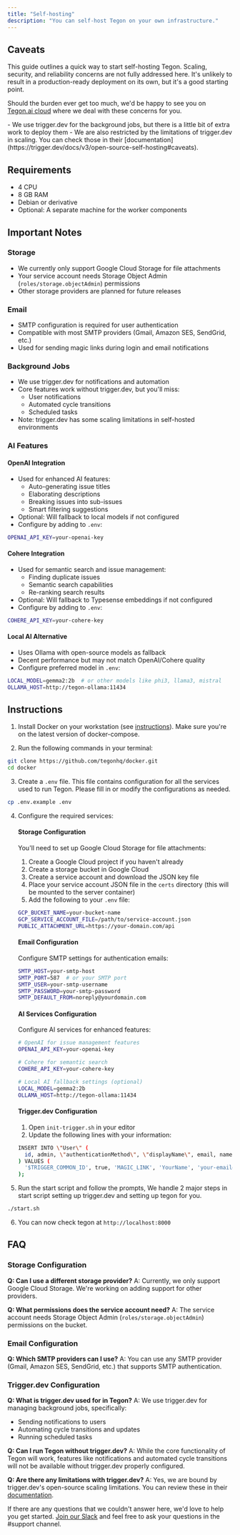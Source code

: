 ```yaml
---
title: "Self-hosting"
description: "You can self-host Tegon on your own infrastructure."
---
```


## Caveats

This guide outlines a quick way to start self-hosting Tegon. Scaling, security, and reliability concerns are not fully addressed here. It's unlikely to result in a production-ready deployment on its own, but it's a good starting point.

Should the burden ever get too much, we'd be happy to see you on [Tegon.ai cloud](https://app.tegon.ai) where we deal with these concerns for you.

<Accordion title="Please consider these additional warnings">
  - We use trigger.dev for the background jobs, but there is a little bit of
  extra work to deploy them - We are also restricted by the limitations of
  trigger.dev in scaling. You can check those in their
  [documentation](https://trigger.dev/docs/v3/open-source-self-hosting#caveats).
</Accordion>

## Requirements

- 4 CPU
- 8 GB RAM
- Debian or derivative
- Optional: A separate machine for the worker components

## Important Notes

### Storage

- We currently only support Google Cloud Storage for file attachments
- Your service account needs Storage Object Admin (`roles/storage.objectAdmin`) permissions
- Other storage providers are planned for future releases

### Email

- SMTP configuration is required for user authentication
- Compatible with most SMTP providers (Gmail, Amazon SES, SendGrid, etc.)
- Used for sending magic links during login and email notifications

### Background Jobs

- We use trigger.dev for notifications and automation
- Core features work without trigger.dev, but you'll miss:
  - User notifications
  - Automated cycle transitions
  - Scheduled tasks
- Note: trigger.dev has some scaling limitations in self-hosted environments

### AI Features

#### OpenAI Integration

- Used for enhanced AI features:
  - Auto-generating issue titles
  - Elaborating descriptions
  - Breaking issues into sub-issues
  - Smart filtering suggestions
- Optional: Will fallback to local models if not configured
- Configure by adding to `.env`:

```bash
OPENAI_API_KEY=your-openai-key
```

#### Cohere Integration

- Used for semantic search and issue management:
  - Finding duplicate issues
  - Semantic search capabilities
  - Re-ranking search results
- Optional: Will fallback to Typesense embeddings if not configured
- Configure by adding to `.env`:

```bash
COHERE_API_KEY=your-cohere-key
```

#### Local AI Alternative

- Uses Ollama with open-source models as fallback
- Decent performance but may not match OpenAI/Cohere quality
- Configure preferred model in `.env`:

```bash
LOCAL_MODEL=gemma2:2b  # or other models like phi3, llama3, mistral
OLLAMA_HOST=http://tegon-ollama:11434
```

## Instructions

1. Install Docker on your workstation (see [instructions](https://docs.docker.com/get-docker/)). Make sure you're on the latest version of docker-compose.

2. Run the following commands in your terminal:

```bash
git clone https://github.com/tegonhq/docker.git
cd docker
```

3. Create a `.env` file. This file contains configuration for all the services used to run Tegon. Please fill in or modify the configurations as needed.

```bash
cp .env.example .env
```

4. Configure the required services:

   #### Storage Configuration

   You'll need to set up Google Cloud Storage for file attachments:

   1. Create a Google Cloud project if you haven't already
   2. Create a storage bucket in Google Cloud
   3. Create a service account and download the JSON key file
   4. Place your service account JSON file in the `certs` directory (this will be mounted to the server container)
   5. Add the following to your `.env` file:

   ```bash
   GCP_BUCKET_NAME=your-bucket-name
   GCP_SERVICE_ACCOUNT_FILE=/path/to/service-account.json
   PUBLIC_ATTACHMENT_URL=https://your-domain.com/api
   ```

   #### Email Configuration

   Configure SMTP settings for authentication emails:

   ```bash
   SMTP_HOST=your-smtp-host
   SMTP_PORT=587  # or your SMTP port
   SMTP_USER=your-smtp-username
   SMTP_PASSWORD=your-smtp-password
   SMTP_DEFAULT_FROM=noreply@yourdomain.com
   ```

   #### AI Services Configuration

   Configure AI services for enhanced features:

   ```bash
   # OpenAI for issue management features
   OPENAI_API_KEY=your-openai-key

   # Cohere for semantic search
   COHERE_API_KEY=your-cohere-key

   # Local AI fallback settings (optional)
   LOCAL_MODEL=gemma2:2b
   OLLAMA_HOST=http://tegon-ollama:11434
   ```

   #### Trigger.dev Configuration

   1. Open `init-trigger.sh` in your editor
   2. Update the following lines with your information:

   ```bash
   INSERT INTO \"User\" (
     id, admin, \"authenticationMethod\", \"displayName\", email, name, \"confirmedBasicDetails\", \"updatedAt\"
   ) VALUES (
     '$TRIGGER_COMMON_ID', true, 'MAGIC_LINK', 'YourName', 'your-email@domain.com', 'YourName', true, CURRENT_TIMESTAMP
   );
   ```

5. Run the start script and follow the prompts, We handle 2 major steps in start script setting up trigger.dev and setting up tegon for you.

```bash
./start.sh
```

6. You can now check tegon at `http://localhost:8000`

## FAQ

### Storage Configuration

**Q: Can I use a different storage provider?**
A: Currently, we only support Google Cloud Storage. We're working on adding support for other providers.

**Q: What permissions does the service account need?**
A: The service account needs Storage Object Admin (`roles/storage.objectAdmin`) permissions on the bucket.

### Email Configuration

**Q: Which SMTP providers can I use?**
A: You can use any SMTP provider (Gmail, Amazon SES, SendGrid, etc.) that supports SMTP authentication.

### Trigger.dev Configuration

**Q: What is trigger.dev used for in Tegon?**
A: We use trigger.dev for managing background jobs, specifically:

- Sending notifications to users
- Automating cycle transitions and updates
- Running scheduled tasks

**Q: Can I run Tegon without trigger.dev?**
A: While the core functionality of Tegon will work, features like notifications and automated cycle transitions will not be available without trigger.dev properly configured.

**Q: Are there any limitations with trigger.dev?**
A: Yes, we are bound by trigger.dev's open-source scaling limitations. You can review these in their [documentation](https://trigger.dev/docs/v3/open-source-self-hosting#caveats).

If there are any questions that we couldn't answer here, we'd love to help you get started. [Join our Slack](https://join.slack.com/t/tegoncommunity/shared_invite/zt-2i1e781ip-zwauijRV9TRtRKoJi3tqng) and feel free to ask your questions in the #support channel.
